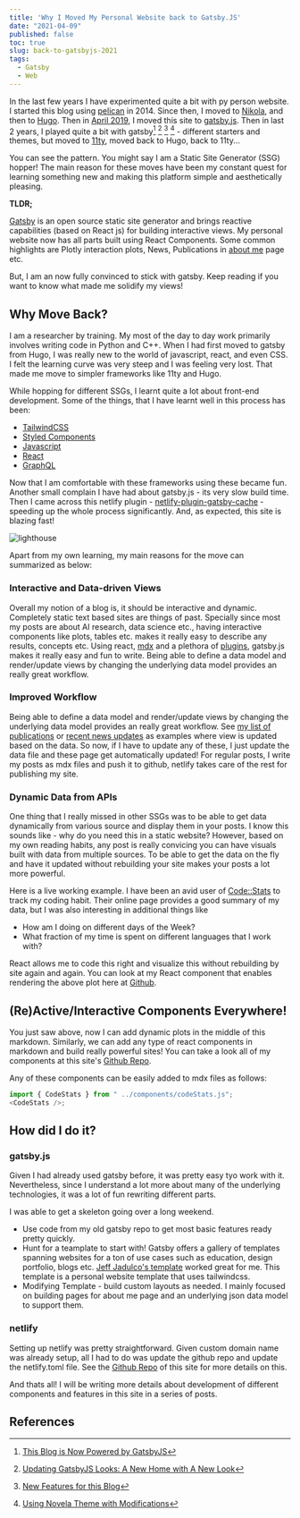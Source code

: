 ```yaml
---
title: 'Why I Moved My Personal Website back to Gatsby.JS'
date: "2021-04-09"
published: false
toc: true
slug: back-to-gatsbyjs-2021
tags:
  - Gatsby
  - Web
---
```



In the last few years I have experimented quite a bit with py person website. I started this blog
using [pelican](https://blog.getpelican.com/) in 2014. Since then, I moved to
[Nikola](https://getnikola.com/), and then to [Hugo](https://gohugo.io/). Then in
[April 2019](/blog/hugo-to-gatsby/), I moved this site to [gatsby.js](https://www.gatsbyjs.com/).
Then in last 2 years, I played quite a bit with gatsby[^1] [^2] [^3] [^4] - different starters and
themes, but moved to [11ty](https://www.11ty.dev/), moved back to Hugo, back to 11ty...

You can see the pattern. You might say I am a Static Site Generator (SSG) hopper! The main reason
for these moves have been my constant quest for learning something new and making this platform
simple and aesthetically pleasing.

<Callout type="note">

**TLDR;**

[Gatsby](https://www.gatsbyjs.com/) is an open source static site generator and brings reactive
capabilities (based on React js) for building interactive views. My personal website now has
all parts built using React Components. Some common highlights are Plotly interaction plots,
News, Publications in [about me](/about) page etc.

</Callout>

But, I am an now fully convinced to stick with gatsby. Keep reading if you want to know what made
me solidify my views!

## Why Move Back?

I am a researcher by training. My most of the day to day work primarily involves writing code in
Python and C++. When I had first moved to gatsby from Hugo, I was really new to the world of
javascript, react, and even CSS. I felt the learning curve was very steep and I was feeling very
lost. That made me move to simpler frameworks like 11ty and Hugo.

While hopping for different SSGs, I learnt quite a lot about front-end development. Some of the
things, that I have learnt well in this process has been:

- [TailwindCSS](https://tailwindcss.com/)
- [Styled Components](https://styled-components.com/)
- [Javascript](https://www.javascript.com/)
- [React](https://reactjs.org/)
- [GraphQL](https://graphql.org/)

Now that I am comfortable with these frameworks using these became fun. Another small complain
I have had about gatsby.js - its very slow build time. Then I came across this netlify plugin -
[netlify-plugin-gatsby-cache](https://github.com/jlengstorf/netlify-plugin-gatsby-cache) -
speeding up the whole process significantly. And, as expected, this site is blazing fast!

![lighthouse](https://res.cloudinary.com/sadanandsingh/image/upload/v1617993565/Screen_Shot_2021-04-06_at_6.15.56_PM_uu0k3x.png)

Apart from my own learning, my main reasons for the move can summarized as below:

### Interactive and Data-driven Views

Overall my notion of a blog is, it should be interactive and dynamic. Completely static text based
sites are things of past. Specially since most my posts are about AI research, data science etc.,
having interactive components like plots, tables etc. makes it really easy to describe any results,
concepts etc. Using react, [mdx](https://mdxjs.com/) and a plethora of
[plugins](https://www.gatsbyjs.com/plugins), gatsby.js makes it really easy and fun to write.
Being able to define a data model and render/update views by changing the underlying data model
provides an really great workflow.

### Improved Workflow

Being able to define a data model and render/update views by changing the underlying data model
provides an really great workflow. See [my list of publications](/about/#publications) or
[recent news updates](/news) as examples where view is updated based on the data.
So now, if I have to update any of these, I just update the data file and these page get
automatically updated! For regular posts, I write my posts as mdx files and push it to github,
netlify takes care of the rest for publishing my site.

### Dynamic Data from APIs

One thing that I really missed in other SSGs was to be able to get data dynamically from various
source and display them in your posts. I know this sounds like - why do you need this in a static
website? However, based on my own reading habits, any post is really convicing you can have visuals
built with data from multiple sources. To be able to get the data on the fly and have it updated
without rebuilding your site makes your posts a lot more powerful.

Here is a live working example. I have been an avid user of
[Code::Stats](https://codestats.net/users/sadanand-singh) to track my coding habit. Their online
page provides a good summary of my data, but I was also interesting in additional things like

- How am I doing on different days of the Week?
- What fraction of my time is spent on different languages that I work with?

<!-- inset codestats plot here -->

React allows me to code this right and visualize this without rebuilding by site again and again.
You can look at my React component that enables rendering the above plot here at
[Github](https://github.com/sadanand-singh/reckoning.dev-gatsby/blob/main/src/components/codeStats.js).


## (Re)Active/Interactive Components Everywhere!

You just saw above, now I can add dynamic plots in the middle of this markdown. Similarly, we can
add any type of react components in markdown and build really powerful sites! You can take a look
all of my components at this site's
[Github Repo](https://github.com/sadanand-singh/reckoning.dev-gatsby/blob/main/src/components/).

Any of these components can be easily added to mdx files as follows:

```js
import { CodeStats } from " ../components/codeStats.js";
<CodeStats />;
```

## How did I do it?

### gatsby.js

Given I had already used gatsby before, it was pretty easy tyo work with it. Nevertheless, since I
understand a lot more about many of the underlying technologies, it was a lot of fun rewriting
different parts.

I was able to get a skeleton going over a long weekend.

+ Use code from my old gatsby repo to get most basic features ready pretty quickly.
+ Hunt for a teamplate to start with! Gatsby offers a gallery of templates spanning websites for a
  ton of use cases such as education, design portfolio, blogs etc.
  [Jeff Jadulco's template](https://github.com/jeffjadulco/jeffjadulco.com) worked great for me.
  This template is a personal website template that uses tailwindcss.
+ Modifying Template - build custom layouts as needed. I mainly focused on building pages for about
  me page and an underlying json data model to support them.

### netlify

Setting up netlify was pretty straightforward. Given custom domain name was already setup, all
I had to do was update the github repo and update the netlify.toml file.
See the [Github Repo](https://github.com/sadanand-singh/reckoning.dev-gatsby) of this site
for more details on this.

And thats all! I will be writing more details about development of different components and
features in this site in a series of posts.


## References

[^1]: [This Blog is Now Powered by GatsbyJS](/blog/hugo-to-gatsby/)
[^2]: [Updating GatsbyJS Looks: A New Home with A New Look](/blog/gatsby-theme-new/)
[^3]: [New Features for this Blog](/blog/blog-new-features/)
[^4]: [Using Novela Theme with Modifications](/blog/novela-theme-update/)

